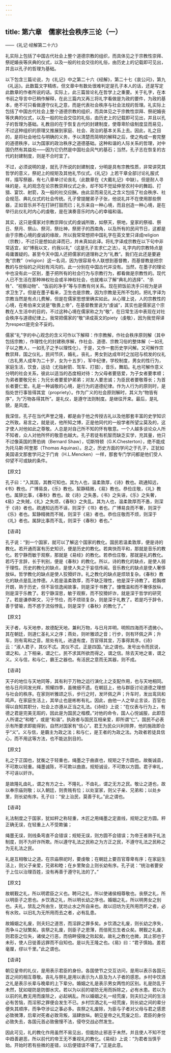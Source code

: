 ```yaml
---
---
---
```

title: 第六章　儒家社会秩序三论（一）
---




——《礼记·经解第二十六》

礼实际上包括了中国古代社会上整个道德宗教的组织，而具体见之于宗教性崇拜、祭祀婚丧等庆典的仪式，以及一般的社会交往的礼俗，由历史上的记载即可见出，并且以孔子的哲理为基础。

以下包含三篇论说，为《礼记》中之第二十六《经解》，第二十七《哀公问》，第九《礼运》。此数篇文字精练，但文章中有数处很难判定是孔子本人的话，还是写定此数章的作者所说的话。实际上，此三篇皆论礼在哲学上之重要。关于礼字，在本书前之导言中已稍作解释，在此三篇内又再三将礼字看做是为政的要件，为政的基本，绝不可只看做遵守仪礼之意，而是代表社会秩序与社会法规的哲理。礼实际上包括了中国古代社会上整个道德宗教的组织，而具体见之于宗教性崇拜、祭祀婚丧等庆典的仪式，以及一般的社会交往的礼俗，由历史上的记载即可见出，并且以孔子的哲理为基础。礼教目的在于恢复古代的封建制度，使尊卑阶级制度显而易见，不过这种组织的原理又推展到家庭、社会、政治的基本关系上去。因此，礼之目的，是将社会地位与明确的义务，予以清楚而简明的解释之后，使之构成一套完整的道德秩序，以为国家的政治秩序之道德基础。这种和谐的人际关系的哲理，对中国仍然有其益处——因为它仍然是中国社会风气的基石；当然，孔子志在恢复的古代的封建制度，则是不合时宜了。

不过，必须说明的是，就孔子所说的封建制度，分明是具有宗教性质，非常讲究其哲学的意义，祭祀上的规矩及其他礼节仪式。《礼记》上若干章全部讨论礼服式样，描写祭器，有七八章单讨论丧礼（此数章在《大戴礼记》中缺）。但是耐人寻味的是，礼的观念在论宗教崇拜仪式之余，却不知不觉延伸至农村中的舞蹈、打猎、宴饮、射箭，及一般的社交应酬。由此显而易见礼之含义包括了社会秩序、社会规范、典礼仪式的社会传统。孔子曾提醒弟子子张，他说礼并不在使用那些祭器，正如音乐并不在打钟打鼓而已；礼乐来自一种心境，而且创造一种心境，是在举行此仪礼时内心的虔敬，是在演奏音乐时内心的幸福和谐。

其实，这只是儒家对宗教崇拜仪式的虔诚所致，如祭天，祭地，皇家的祭祖、祭日、祭月、祭山、祭河，祭灶神，祭房子的西南角，以及所有的民间节日，这都是由于宗教心境的虔诚的缘故，所以我常常想把中国礼字在英文里只译成religion（宗教），不过只是想如此译而已，并未真如此译。将礼字译成宗教在以下句中非常适宜，如“博我以文，约我以礼”（这是孔子言求仁之法）。礼字内的宗教特点是毋庸置疑的。甚至今天中国人还把儒家的道理称之为“礼教”。我们在此还是要避免“宗教”（religion）这一名词，因为很容易令人联想到基督教，而基督教是把宗教的与世俗的之间划有鸿沟的。此一分别在中国古代并没有。当然，在墨子的理论中也没有此一区别，墨子把所有的社会行为与宗教行为，都看做是宗教性的。现代人已不生活在那种神权社会或半神权社会，也就难以了解“典礼的选择”、“杀牲”、“视察动物”、“饭前的净手”等与宗教有何关系。现在把饭前洗手只视为是讲求卫生了。但是在墨子看来，卫生也是宗教，因为宗教是无所不包的。把礼字译为宗教当然是有点儿费解，但是在儒家思想里确实如此。从心理上说，人的宗教性的心境，在希伯来文说是“敬畏上帝”，在基督教里说为“虔诚”，其实也是儒家这个宗教在人生活中的目的，不过这种心境在儒家称之为“敬”，在日常生活中表现在对社会秩序与道德纪律上。我常把儒家的“敬”译成英文的piety（虔敬），因为我觉得译为respect是完全不妥的。

儒家“礼”字的中心观念的含义可作以下解释：作宗教解，作社会秩序原则解（其中包括宗教），作理性化的封建秩序解，作社会、道德、宗教习俗的整体解（一如孔子以之教人，一如孔子之予以理性化）。于是，又作一套历史学问解。又可解作宗教崇拜，国之仪礼，民间节庆，婚礼，丧礼，男女到达成年时之加冠与梳发的仪礼（古礼男人成年为二十岁，女为十五岁），军中纪律，学校制度，男女的性行为，家庭生活，饮食，运动（尤指射箭、驾车、打猎），音乐，舞蹈。礼也可解作意义分明的社会关系，彼此以适当的态度相对待：为父母者要慈爱，为子女者要孝顺；为弟者要敬兄长；为兄长者要爱护弟弟；对友人要忠诚；为臣民者要敬尊长；为首长者要仁爱。礼是一种诚敬的心境，是行为的道德纪律。作为人行为的原则时，是指处世行事皆得其宜（propriety）。作为广义的社会原则解时，其义为“物皆有序”，为“万物各得其所”。是礼仪，是遵守法则制度。是继往开来。最后，是礼貌，是风度。

我深信，孔子在当代声誉之隆，都是由于他之传授古礼以及他那套丰富的史学知识之所致。易言之，就是说，他所知之博，正是他同代的一般学者所望尘莫及的，这才使人对他如此之尊敬。人总是对自己所不知的怀有敬意。一个人越多谈论众人所不知者，众人对他所怀的敬意也越大。孔子若徒有机智而缺乏实学，充其量，他只不过像英国的萧伯纳（Bernard Shaw），切斯特顿（G.K.Chesterton），绝不能成为托马斯·阿奎那（Thomas Aquinas）。总之，历史方面的学问之于孔子，正犹如美国语文那套学问之于门肯（H.L.Mencken）一样，那套专门学问都是他们受人仰望不可或缺的条件。

【原文】

孔子曰：“入其国，其教可知也。其为人也，温柔敦厚，《诗》教也。疏通知远，《书》教也。广博易良，《乐》教也。絜静精微，《易》教也。恭俭庄敬，《礼》教也。属辞比事，《春秋》教也。故《诗》之失愚，《书》之失诬，《乐》之失奢，《易》之失贼，《礼》之失烦，《春秋》之失乱。其为人也，温柔敦厚而不愚，则深于《诗》者也。疏通知远而不诬，则深于《书》者也。广博易良而不奢，则深于《乐》者也。絜静精微而不贼，则深于《易》者也。恭俭庄敬而不烦，则深于《礼》者也。属辞比事而不乱，则深于《春秋》者也。”

【语译】

孔子说：“到一个国家，就可以了解这个国家的教化。国民若温柔敦厚，便是诗的教化。若开通而富有历史知识，便是历史的教化。若爽快而平和，那就是音乐的教化。若宁静而敏于观察，那就是《易经》的教化。若恭俭庄敬，那就是礼的教化。若巧于言辞，长于判别，便是《春秋》的教化。所以，诗的教化的缺点，是使人弱于理性。历史的教化的缺点，是使人失之于妄信传闻。音乐教化的缺点是使人奢侈放纵。哲学教化的缺点是使人狡猾奸诈。礼之教化的缺点是烦琐复杂。《春秋》教化的缺点是乱法悖德。人若是温柔敦厚，而不缺乏理性，他是深于诗教了。若胸襟开朗，熟于历史，但不盲信逸闻故事，则是深于书教了。慷慨温和而不奢侈放纵，则是深于乐教了。若宁静深思，敏于观察，而不狡猾奸诈，就是深于哲学的研究了。若是谦恭斯文，习于节俭，而不烦琐复杂，则是深于礼教了。若是巧于辞令，善于譬喻，而不惑于流俗悖乱，则是深于《春秋》的教化了。”

【原文】

天子者，与天地参，故德配天地，兼利万物，与日月并明，明照四海而不遗微小。其在朝廷，则道仁圣礼义之序；燕处，则听雅颂之音；行步，则有环佩之声；升车，则有鸾和之音。居处有礼，进退有度，百官得其宜，万事得其序。《诗》云：“淑人君子，其仪不忒。其仪不忒，正是四国。”此之谓也。发号出令而民说，谓之和。上下相亲，谓之仁。民不求其所欲而得之，谓之信。除去天地之害，谓之义。义与信，和与仁，霸王之器也。有活民之意而无其器，则不成。

【语译】

天子的地位与天地同等，其有利于万物之运行演化上之支配作用，也与天地相同。他与日月同发光辉，照耀四季，虽微细不遗。在朝廷上，他与群臣讨论道德之理想与社会的秩序。在家则听雅颂之乐，步行之时，发环佩之声；升车时，发出鸾凤和鸣声。在家庭生活上，其举止也是彬彬有礼。因此，由他一人之举止言谈，百官也得以自知其职分，社会上亦遵从正当之礼法。《诗经》上说：“在仪表与行为上，有德之君是完美无瑕的，因此是为国民之楷模。”对他的命令，国人心悦诚服，此即吾人所谓之“和睦”，或是“和谐”。执政者与国民互相亲爱，即所谓“仁”。国民不必表示有所要求即能得到，自然对国家有“信心”。君王为民众兴利除弊，他的施政即合乎“义”。义与信，是霸主为政之法；和与仁，是王者的为政之法。为政者若徒具信心，而不用这等方法，也不能达到目的。

【原文】

礼之于正国也，犹衡之于轻重也，绳墨之于曲直也，规矩之于方圆也。故衡诚县，不可欺以轻重。绳墨诚陈，不可欺以曲直。规矩诚设，不可欺以方圆。君子审礼，不可诬以奸诈。

是故隆礼由礼，谓之有方之士。不隆礼，不由礼，谓之无方之民。敬让之道也，故以奉宗庙则敬；以入朝廷，则贵贱有位；以处室家，则父子亲、兄弟和；以处乡里，则长幼有序。孔子曰：“安上治民，莫善于礼。”此之谓也。

【语译】

礼法制度之于国家，犹如秤之称轻重，木匠之用绳墨之定直线，规矩之定方圆。秤正确无误，在轻重上人不受欺骗；

绳墨无误，则线条弯直不会错误；规矩无误，则方圆不会错误；为帝王者熟于礼法制度，则不为奸诈所欺。所以遵守礼法之民称之为方正之民，不遵守礼法之民称之为无礼法之民。

礼是互相敬让之道。在宗庙祭祀时，要虔敬；在朝廷上要百官尊卑有序；在家庭生活上，则父子亲爱，兄弟和睦；在乡里聚会上则长幼有序。孔子说：“统治者要安于上位以治理百姓，没有再善于遵守礼法的了。”

【原文】

故朝觐之礼，所以明君臣之义也。聘问之礼，所以使诸侯相尊敬也。丧祭之礼，所以明臣子之恩也。乡饮酒之礼，所以明长幼之序也。婚姻之礼，所以明男女之别也。夫礼，禁乱之所由生，犹坊止水之所自来也。故以旧坊为无所用而坏之者，必有水败。以旧礼为无所用而去之者，必有乱患。

故婚姻之礼废，则夫妇之道苦，而淫辟之罪多矣。乡饮酒之礼废，则长幼之序失，而争斗之狱繁矣。丧祭之礼废，则臣子之恩薄，而倍死忘生者众矣。聘觐之礼废，则君臣之位失，诸侯之行恶，而倍畔侵陵之败起矣。故礼之教化也微，其止邪也于未形，使人日徙善远罪而不自知也。是以先王隆之也。《易》曰：“君子慎始。差若毫厘，缪以千里。”此之谓也。

【语译】

朝见皇帝的礼仪，是用表示君臣的身份。各国使节之交互访问，是用以表示各国元首之间的相互尊敬。丧礼与祭礼是用以表示为人臣及为人子者的感恩。乡村中饮酒之礼是表示长辈与晚辈的上下辈分。婚姻之礼是表示男女两性的区别。礼是防乱于未然，犹如堤防是防御水灾。若以为以前的堤防无用而拆除之，必有水患。若以为以前的礼教无用而废除之，必起祸乱。所以婚姻之礼一经荒废，则夫妇之间的生活必有苦恼，而淫邪之罪便会发生不已。乡村饮酒之礼一经荒废，则长幼之间的辈分便失其顺序，而争夺涉讼之事必多。丧祭之礼废除，为臣与子者对父母与君之感恩必致微薄，后辈对死者必致背叛，滋肆放纵。朝见皇帝之礼荒废之后，君臣的身份必致失去，各国元首必致傲慢不法，侵夺交战必然发生。

因此可见，礼的教化作用虽然不易见出，但能防止邪恶于未然，并且使人不知不觉中趋善避恶，所以前代的帝王无不重视礼的教化。《易经》上说：“为君者当慎乎始。开始时若有些微的差错，以后便错误不堪了。”正是此意。